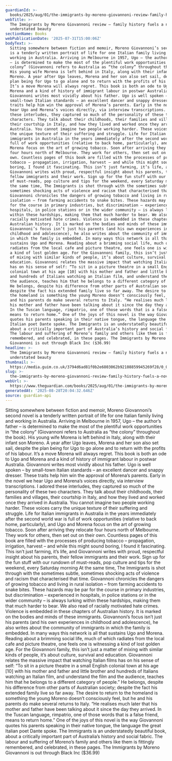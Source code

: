 ```yaml
---
guardianId: >-
  books/2025/aug/01/the-immigrants-by-moreno-giovannoni-review-family-history-fuels-a-novel-of-understated-beauty
webTitle: >-
  The Immigrants by Moreno Giovannoni review – family history fuels a novel of
  understated beauty
sectionName: Books
webPublicationDate: '2025-07-31T15:00:06Z'
bodyText: >-
  Sitting somewhere between fiction and memoir, Moreno Giovannoni’s second novel
  is a tenderly written portrait of life for one Italian family living and
  working in Australia. Arriving in Melbourne in 1957, Ugo – the author’s father
  – is determined to make the most of the plentiful work opportunities in “the
  colony” (Giovannoni refers to Australia as “the colony” throughout the book).
  His young wife Morena is left behind in Italy, along with their infant son
  Moreno. A year after Ugo leaves, Morena and her son also set sail, despite the
  plan being for Ugo to go alone and to return with the profits of his labour.
  It’s a move Morena will always regret. This book is both an ode to Ugo and
  Morena and a kind of history of immigrant labour in postwar Australia.
  Giovannoni writes most vividly about his father. Ugo is well spoken – by
  small-town Italian standards – an excellent dancer and snappy dresser. These
  traits help him win the approval of Morena’s parents. Early in the novel we
  hear Ugo and Morena’s voices directly, via interview transcriptions. I adored
  these interludes, they captured so much of the personality of these two
  characters. They talk about their childhoods, their families and villages,
  their courtship in Italy, and how they lived and worked once they arrived in
  Australia. You cannot imagine two people working harder. These voices carry
  the unique texture of their suffering and struggle. Life for Italian
  immigrants in Australia in the years immediately after the second world war is
  full of work opportunities (relative to back home, particularly), and Ugo and
  Morena focus on the art of growing tobacco. Soon after arriving they relocate
  four hours north of Melbourne. They work for others, then set out on their
  own. Countless pages of this book are filled with the processes of producing
  tobacco – propagation, irrigation, harvest – and while this might sound
  boring, I found it fascinating. This isn’t just farming, it’s life, and
  Giovannoni writes with proud, respectful insight about his parents, their
  fellow immigrants and their work. Sign up for the fun stuff with our rundown
  of must-reads, pop culture and tips for the weekend, every Saturday morning At
  the same time, The Immigrants is shot through with the sometimes subtle,
  sometimes shocking acts of violence and racism that characterised that time.
  Giovannoni chronicles the dangers of growing tobacco and living in rural
  isolation – from farming accidents to snake bites. These hazards may be par
  for the course in primary industries, but discrimination – experienced in
  hospitals, in police stations or in the wider community – is always lurking
  within these hardships, making them that much harder to bear. We also read of
  racially motivated hate crimes. Violence is embedded in these chapters of
  Australian history. It is marked on the bodies and minds of these immigrants.
  Giovannoni’s focus isn’t just his parents (and his own experiences in
  childhood and adolescence), he also writes about the community of immigrants
  in which the family is embedded. In many ways this network is all that
  sustains Ugo and Morena. Reading about a brimming social life, much of which
  radiates from the local cafe and picture theatre, one feels one is witnessing
  a kind of lost golden age. For the Giovannoni family, this isn’t just a matter
  of mixing with similar kinds of people, it’s about culture, survival and
  education. Giovannoni relates the massive impact that watching Italian films
  has on his sense of self: “To sit in a picture theatre in a small English
  colonial town at his age [10] with his mother and father and little brother
  and hundreds of Italians watching an Italian film, and understand the film and
  the audience, teaches him that he belongs to a different category of people.”
  He belongs, despite his difference from other parts of Australian society;
  despite the fact his extended family live so far away. The desire to return to
  the homeland is something the young Moreno doesn’t consciously feel, but he
  and his parents do make several returns to Italy. “He realises much later that
  his mother and father have been talking about it since the day they arrived.
  In the Tuscan language, rimpatrio, one of those words that is a false friend,
  means to return home.” One of the joys of this novel is the way Giovannoni
  quotes his parents speaking in their native tongue, the language the great
  Italian poet Dante spoke. The Immigrants is an understatedly beautiful book,
  about a critically important part of Australia’s history and social fabric.
  The labour and suffering of Moreno’s family and others like them is fittingly
  remembered, and celebrated, in these pages. The Immigrants by Moreno
  Giovannoni is out through Black Inc ($36.99)
headline: >-
  The Immigrants by Moreno Giovannoni review – family history fuels a novel of
  understated beauty
thumbnail: >-
  https://media.guim.co.uk/3794d6ad81f0b2e6803062b92108859945269f28/0_0_5000_4000/500.jpg
slug: >-
  the-immigrants-by-moreno-giovannoni-review-family-history-fuels-a-novel-of-understated-beauty
webUrl: >-
  https://www.theguardian.com/books/2025/aug/01/the-immigrants-by-moreno-giovannoni-review-family-history-fuels-a-novel-of-understated-beauty
generatedAt: '2025-08-28T20:04:32.646Z'
source: guardian-api
---
```

Sitting somewhere between fiction and memoir, Moreno Giovannoni’s second novel is a tenderly written portrait of life for one Italian family living and working in Australia. Arriving in Melbourne in 1957, Ugo – the author’s father – is determined to make the most of the plentiful work opportunities in “the colony” (Giovannoni refers to Australia as “the colony” throughout the book). His young wife Morena is left behind in Italy, along with their infant son Moreno. A year after Ugo leaves, Morena and her son also set sail, despite the plan being for Ugo to go alone and to return with the profits of his labour. It’s a move Morena will always regret. This book is both an ode to Ugo and Morena and a kind of history of immigrant labour in postwar Australia. Giovannoni writes most vividly about his father. Ugo is well spoken – by small-town Italian standards – an excellent dancer and snappy dresser. These traits help him win the approval of Morena’s parents. Early in the novel we hear Ugo and Morena’s voices directly, via interview transcriptions. I adored these interludes, they captured so much of the personality of these two characters. They talk about their childhoods, their families and villages, their courtship in Italy, and how they lived and worked once they arrived in Australia. You cannot imagine two people working harder. These voices carry the unique texture of their suffering and struggle. Life for Italian immigrants in Australia in the years immediately after the second world war is full of work opportunities (relative to back home, particularly), and Ugo and Morena focus on the art of growing tobacco. Soon after arriving they relocate four hours north of Melbourne. They work for others, then set out on their own. Countless pages of this book are filled with the processes of producing tobacco – propagation, irrigation, harvest – and while this might sound boring, I found it fascinating. This isn’t just farming, it’s life, and Giovannoni writes with proud, respectful insight about his parents, their fellow immigrants and their work. Sign up for the fun stuff with our rundown of must-reads, pop culture and tips for the weekend, every Saturday morning At the same time, The Immigrants is shot through with the sometimes subtle, sometimes shocking acts of violence and racism that characterised that time. Giovannoni chronicles the dangers of growing tobacco and living in rural isolation – from farming accidents to snake bites. These hazards may be par for the course in primary industries, but discrimination – experienced in hospitals, in police stations or in the wider community – is always lurking within these hardships, making them that much harder to bear. We also read of racially motivated hate crimes. Violence is embedded in these chapters of Australian history. It is marked on the bodies and minds of these immigrants. Giovannoni’s focus isn’t just his parents (and his own experiences in childhood and adolescence), he also writes about the community of immigrants in which the family is embedded. In many ways this network is all that sustains Ugo and Morena. Reading about a brimming social life, much of which radiates from the local cafe and picture theatre, one feels one is witnessing a kind of lost golden age. For the Giovannoni family, this isn’t just a matter of mixing with similar kinds of people, it’s about culture, survival and education. Giovannoni relates the massive impact that watching Italian films has on his sense of self: “To sit in a picture theatre in a small English colonial town at his age [10] with his mother and father and little brother and hundreds of Italians watching an Italian film, and understand the film and the audience, teaches him that he belongs to a different category of people.” He belongs, despite his difference from other parts of Australian society; despite the fact his extended family live so far away. The desire to return to the homeland is something the young Moreno doesn’t consciously feel, but he and his parents do make several returns to Italy. “He realises much later that his mother and father have been talking about it since the day they arrived. In the Tuscan language, rimpatrio, one of those words that is a false friend, means to return home.” One of the joys of this novel is the way Giovannoni quotes his parents speaking in their native tongue, the language the great Italian poet Dante spoke. The Immigrants is an understatedly beautiful book, about a critically important part of Australia’s history and social fabric. The labour and suffering of Moreno’s family and others like them is fittingly remembered, and celebrated, in these pages. The Immigrants by Moreno Giovannoni is out through Black Inc ($36.99)
